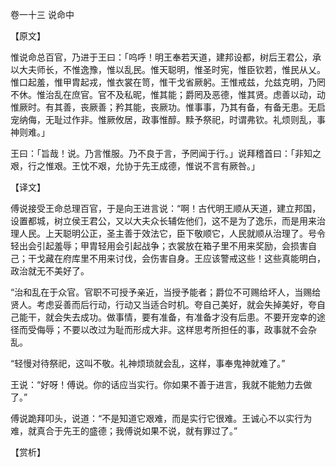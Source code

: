

卷一十三 说命中

【原文】

惟说命总百官，乃进于王曰：「呜呼！明王奉若天道，建邦设都，树后王君公，承以大夫师长，不惟逸豫，惟以乱民。惟天聪明，惟圣时宪，惟臣钦若，惟民从乂。惟口起羞，惟甲胄起戎，惟衣裳在笥，惟干戈省厥躬。王惟戒兹，允兹克明，乃罔不休。惟治乱在庶官。官不及私昵，惟其能；爵罔及恶德，惟其贤。虑善以动，动惟厥时。有其善，丧厥善；矜其能，丧厥功。惟事事，乃其有备，有备无患。无启宠纳侮，无耻过作非。惟厥攸居，政事惟醇。黩予祭祀，时谓弗钦。礼烦则乱，事神则难。」

王曰：「旨哉！说。乃言惟服。乃不良于言，予罔闻于行。」说拜稽首曰：「非知之艰，行之惟艰。王忱不艰，允协于先王成德，惟说不言有厥咎。」

【译文】

傅说接受王命总理百官，于是向王进言说：“啊！古代明王顺从天道，建立邦国，设置都城，树立侯王君公，又以大夫众长辅佐他们，这不是为了逸乐，而是用来治理人民。上天聪明公正，圣主善于效法它，臣下敬顺它，人民就顺从治理了。号令轻出会引起羞辱；甲胄轻用会引起战争；衣裳放在箱子里不用来奖励，会损害自己；干戈藏在府库里不用来讨伐，会伤害自身。王应该警戒这些！这些真能明白，政治就无不美好了。

“治和乱在于众官。官职不可授予亲近，当授予能者；爵位不可赐给坏人，当赐给贤人。考虑妥善而后行动，行动又当适合时机。夸自己美好，就会失掉美好，夸自己能干，就会失去成功。做事情，要有准备，有准备才没有后患。不要开宠幸的途径而受侮辱；不要以改过为耻而形成大非。这样思考所担任的事，政事就不会杂乱。

“轻慢对待祭祀，这叫不敬。礼神烦琐就会乱，这样，事奉鬼神就难了。”

王说：“好呀！傅说。你的话应当实行。你如果不善于进言，我就不能勉力去做了。”

傅说跪拜叩头，说道：“不是知道它艰难，而是实行它很难。王诚心不以实行为难，就真合于先王的盛德；我傅说如果不说，就有罪过了。”

【赏析】

